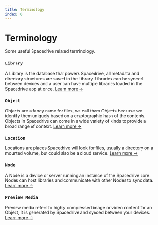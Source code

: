 ```yaml
---
title: Terminology
index: 0
---
```


# Terminology

Some useful Spacedrive related terminology.

### `Library`

A Library is the database that powers Spacedrive, all metadata and directory structures are saved in the Library. Libraries can be synced between devices and a user can have multiple libraries loaded in the Spacedrive app at once. [Learn more →](/docs/developers/architecture/libraries)

### `Object`

Objects are a fancy name for files, we call them Objects because we identify them uniquely based on a cryptographic hash of the contents. Objects in Spacedrive can come in a wide variety of kinds to provide a broad range of context. [Learn more →](/docs/developers/architecture/objects)

### `Location`

Locations are places Spacedrive will look for files, usually a directory on a mounted volume, but could also be a cloud service. [Learn more →](/docs/developers/architecture/locations)

### `Node`

A Node is a device or server running an instance of the Spacedrive core. Nodes can host libraries and communicate with other Nodes to sync data. [Learn more →](/docs/developers/architecture/nodes)

### `Preview Media`

Preview media refers to highly compressed image or video content for an Object, it is generated by Spacedrive and synced between your devices. [Learn more →](/docs/developers/architecture/preview-media)
